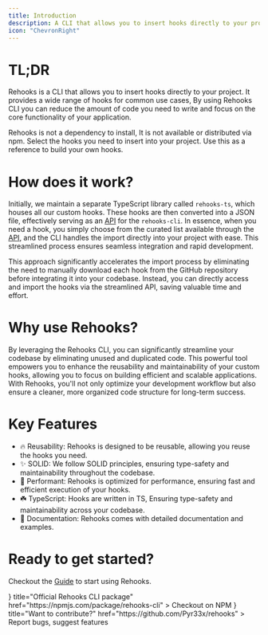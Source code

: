 ```yaml
---
title: Introduction
description: A CLI that allows you to insert hooks directly to your project.
icon: "ChevronRight"
---
```



# TL;DR

Rehooks is a CLI that allows you to insert hooks directly to your project. It provides a wide range of hooks for common use cases, By using Rehooks CLI you can reduce the amount of code you need to write and focus on the core functionality of your application.

<Callout type="info">
  Rehooks is not a dependency to install, It is not available or distributed via
  npm. Select the hooks you need to insert into your project. Use this as a
  reference to build your own hooks.
</Callout>

# How does it work?

Initially, we maintain a separate TypeScript library called `rehooks-ts`, which houses all our custom hooks. These hooks are then converted into a JSON file, effectively serving as an [API](/docs/api) for the `rehooks-cli`. In essence, when you need a hook, you simply choose from the curated list available through the [API](/docs/api), and the CLI handles the import directly into your project with ease. This streamlined process ensures seamless integration and rapid development.

<Callout type="info">
  This approach significantly accelerates the import process by eliminating the
  need to manually download each hook from the GitHub repository before
  integrating it into your codebase. Instead, you can directly access and import
  the hooks via the streamlined API, saving valuable time and effort.
</Callout>

# Why use Rehooks?

By leveraging the Rehooks CLI, you can significantly streamline your codebase by eliminating unused and duplicated code. This powerful tool empowers you to enhance the reusability and maintainability of your custom hooks, allowing you to focus on building efficient and scalable applications. With Rehooks, you'll not only optimize your development workflow but also ensure a cleaner, more organized code structure for long-term success.

# Key Features

- 🔥 Reusability: Rehooks is designed to be reusable, allowing you reuse the hooks you need.
- ✨ SOLID: We follow SOLID principles, ensuring type-safety and maintainability throughout the codebase.
- 🚀 Performant: Rehooks is optimized for performance, ensuring fast and efficient execution of your hooks.
- ☘️ TypeScript: Hooks are written in TS, Ensuring type-safety and maintainability across your codebase.
- 📝 Documentation: Rehooks comes with detailed documentation and examples.

# Ready to get started?

Checkout the [Guide](/docs/guide) to start using Rehooks.

<Cards>
  <Card
    icon={<PackageIcon />}
    title="Official Rehooks CLI package"
    href="https://npmjs.com/package/rehooks-cli"
  >
    Checkout on NPM
  </Card>
  <Card
    icon={<GithubIcon />}
    title="Want to contribute?"
    href="https://github.com/Pyr33x/rehooks"
  >
    Report bugs, suggest features
  </Card>
</Cards>
